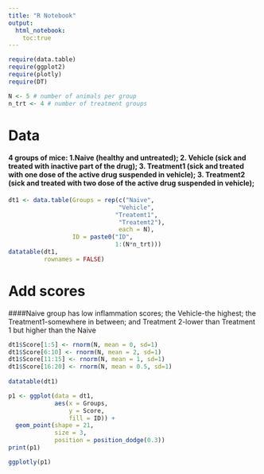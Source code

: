 ```yaml
---
title: "R Notebook"
output: 
  html_notebook:
    toc:true
---
```


```r
require(data.table)
require(ggplot2)
require(plotly)
require(DT)

N <- 5 # number of animals per group
n_trt <- 4 # number of treatment groups
```

# Data
#### 4 groups of mice: 1.Naive (healthy and untreated); 2. Vehicle (sick and treated with inactive part of the drug);  3. Treatment1 (sick and treated with one dose of the active drug suspended in vehicle); 3. Treatment2 (sick and treated with two dose of the active drug suspended in vehicle);
```r


dt1 <- data.table(Groups = rep(c("Naive",       
                               "Vehicle",
                              "Treatemt1", 
                               "Treatemt2"),
                               each = N),
                  ID = paste0("ID",
                              1:(N*n_trt))) 
datatable(dt1,
          rownames = FALSE)
```

# Add scores
####Naive group has low inflammation scores; the Vehicle-the highest; the Treatment1-somewhere in between; and Treatment 2-lower than Treatment 1 but higher than the Naive 
```r

dt1$Score[1:5] <- rnorm(N, mean = 0, sd=1) 
dt1$Score[6:10] <- rnorm(N, mean = 2, sd=1)
dt1$Score[11:15] <- rnorm(N, mean = 1, sd=1) 
dt1$Score[16:20] <- rnorm(N, mean = 0.5, sd=1) 
  
datatable(dt1)
```

```r
p1 <- ggplot(data = dt1,
             aes(x = Groups,
                 y = Score,
                 fill = ID)) +
  geom_point(shape = 21,
             size = 3,
             position = position_dodge(0.3))
print(p1)

ggplotly(p1)
```
